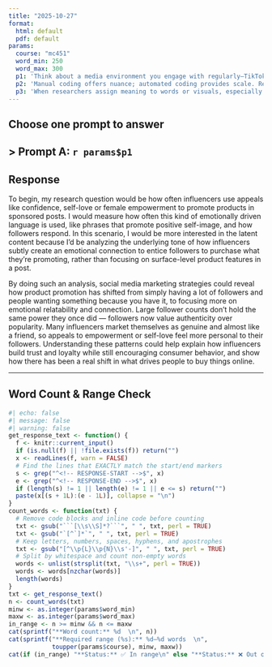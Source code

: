 ```yaml
---
title: "2025-10-27"
format:
  html: default
  pdf: default
params:
  course: "mc451"
  word_min: 250
  word_max: 300
  p1: 'Think about a media environment you engage with regularly—TikTok, news headlines, TV dramas, YouTube comments, etc. Choose one and describe a research question that could be answered through content analysis. What would you want to measure? Would you be more interested in manifest content (what’s there) or latent content (the underlying tone or message), and why?'
  p2: 'Manual coding offers nuance; automated coding provides scale. Reflect on a situation where you believe a manual approach would be necessary despite being more time-consuming. Then, describe another situation where automation would be the better choice. What do your examples reveal about the limits and strengths of each?'
  p3: 'When researchers assign meaning to words or visuals, especially in latent coding or sentiment analysis, they make interpretive choices. What risks might arise from misclassifying tone, intent, or topic? Why is coder training—or model training—so essential to ensure fairness, especially when analyzing issues involving identity, politics, or public opinion?'
---
```


## Choose **one** prompt to answer

> **Prompt A:** `r params$p1`
---

## Response

<!-- RESPONSE-START -->
To begin, my research question would be how often influencers use appeals like confidence, self-love or female empowerment to promote products in sponsored posts. I would measure how often this kind of emotionally driven language is used, like phrases that promote positive self-image, and how followers respond. In this scenario, I would be more interested in the latent content because I’d be analyzing the underlying tone of how influencers subtly create an emotional connection to entice followers to purchase what they’re promoting, rather than focusing on surface-level product features in a post.

By doing such an analysis, social media marketing strategies could reveal how product promotion has shifted from simply having a lot of followers and people wanting something because you have it, to focusing more on emotional relatability and connection. Large follower counts don’t hold the same power they once did — followers now value authenticity over popularity. Many influencers market themselves as genuine and almost like a friend, so appeals to empowerment or self-love feel more personal to their followers. Understanding these patterns could help explain how influencers build trust and loyalty while still encouraging consumer behavior, and show how there has been a real shift in what drives people to buy things online.<!-- RESPONSE-END -->

---

## Word Count & Range Check

```r
#| echo: false
#| message: false
#| warning: false
get_response_text <- function() {
  f <- knitr::current_input()
  if (is.null(f) || !file.exists(f)) return("")
  x <- readLines(f, warn = FALSE)
  # Find the lines that EXACTLY match the start/end markers
  s <- grep("^<!-- RESPONSE-START -->$", x)
  e <- grep("^<!-- RESPONSE-END -->$", x)
  if (length(s) != 1 || length(e) != 1 || e <= s) return("")
  paste(x[(s + 1L):(e - 1L)], collapse = "\n")
}
count_words <- function(txt) {
  # Remove code blocks and inline code before counting
  txt <- gsub("```[\\s\\S]*?```", " ", txt, perl = TRUE)
  txt <- gsub("`[^`]*`", " ", txt, perl = TRUE)
  # Keep letters, numbers, spaces, hyphens, and apostrophes
  txt <- gsub("[^\\p{L}\\p{N}\\s'-]", " ", txt, perl = TRUE)
  # Split by whitespace and count non-empty words
  words <- unlist(strsplit(txt, "\\s+", perl = TRUE))
  words <- words[nzchar(words)]
  length(words)
}
txt <- get_response_text()
n <- count_words(txt)
minw <- as.integer(params$word_min)
maxw <- as.integer(params$word_max)
in_range <- n >= minw && n <= maxw
cat(sprintf("**Word count:** %d  \n", n))
cat(sprintf("**Required range (%s):** %d–%d words  \n",
            toupper(params$course), minw, maxw))
cat(if (in_range) "**Status:** ✅ In range\n" else "**Status:** ❌ Out of range\n")
```
